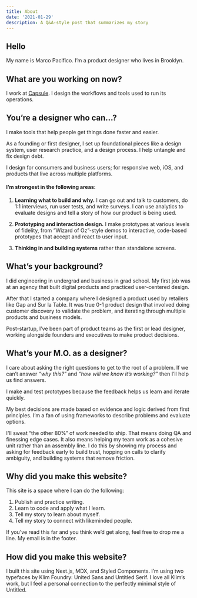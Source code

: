 ```yaml
---
title: About
date: '2021-01-29'
description: A Q&A-style post that summarizes my story
---
```


## Hello 
My name is Marco Pacifico. I’m a product designer who lives in Brooklyn.

## What are you working on now?
I work at [Capsule](https://www.capsule.com/). I design the workflows and tools used to run its operations. 

## You’re a designer who can…?
I make tools that help people get things done faster and easier. 

As a founding or first designer, I set up foundational pieces like a design system, user research practice, and a design process. I help untangle and fix design debt.
 
I design for consumers and business users; for responsive web, iOS, and products that live across multiple platforms.

#### I’m strongest in the following areas:

1. **Learning what to build and why.** I can go out and talk to customers, do 1:1 interviews, run user tests, and write surveys. I can use analytics to evaluate designs and tell a story of how our product is being used. 

2. **Prototyping and interaction design.** I make prototypes at various levels of fidelity, from “Wizard of Oz”-style demos to interactive, code-based prototypes that accept and react to user input. 

3. **Thinking in and building systems** rather than standalone screens.  

## What’s your background?
I did engineering in undergrad and business in grad school. My first job was at an agency that built digital products and practiced user-centered design. 

After that I started a company where I designed a product used by retailers like Gap and Sur la Table. It was true 0-1 product design that involved doing customer discovery to validate the problem, and iterating through multiple products and business models. 

Post-startup, I’ve been part of product teams as the first or lead designer, working alongside founders and executives to make product decisions. 

## What’s your M.O. as a designer?
I care about asking the right questions to get to the root of a problem. If we can’t answer *“why this?”* and *“how will we know it’s working?”* then I’ll help us find answers.  

I make and test prototypes because the feedback helps us learn and iterate quickly. 

My best decisions are made based on evidence and logic derived from first principles. I’m a fan of using frameworks to describe problems and evaluate options.

I'll sweat “the other 80%” of work needed to ship. That means doing QA and finessing edge cases. It also means helping my team work as a cohesive unit rather than an assembly line. I do this by showing my process and asking for feedback early to build trust, hopping on calls to clarify ambiguity, and building systems that remove friction. 
 

## Why did you make this website?
This site is a space where I can do the following:

1. Publish and practice writing.
2. Learn to code and apply what I learn. 
3. Tell my story to learn about myself.
4. Tell my story to connect with likeminded people.

If you’ve read this far and you think we’d get along, feel free to drop me a line. My email is in the footer.

## How did you make this website?
I built this site using Next.js, MDX, and Styled Components. I’m using two typefaces by Klim Foundry: United Sans and Untitled Serif. I love all Klim’s work, but I feel a personal connection to the perfectly minimal style of Untitled. 